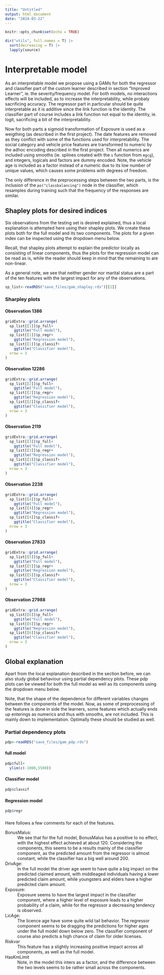 ```yaml
---
title: "Untitled"
output: html_document
date: "2024-03-22"
---
```


```r
knitr::opts_chunk$set(echo = TRUE)
```

```r
dir("utils", full.names = T) |>
  sort(decreasing = T) |>
  lapply(source)
```


# Interpretable model

As an interpretable model we propose using a GAMs for both the regressor and classifier part of the custom learner described in section "Improved Learner", ie. the severity/frequency model. For both models, no interactions effects will be included, as to increase the interpretability, while probaly sacrificing accuracy. The regressor part in particular should be quite interpretable as it is additive since the link function is the identity. The classifier part of course includes a link function not equal to the identity, ie. logit, sacrificing a bit of the interpretability. 

Now for both parts a sigmoid transformation of Exposure is used as a weigthing (as described in the first project). The date features are removed as they conflict with some of the functions used for interpretability. The social category and vehicle price features are transformed to numeric by the adhoc encoding described in the first project. Then all numerics are included using smooths (ie. splines created with the `s` function from `mgcg`), and integers, logicals and factors are dummy encoded. Note, the vehicle age is included as a factor instead of a numeric due to its low number of unique values, which causes some problems with degrees of freedom.

The only difference in the preprocessing steps between the two parts, is the inclusion of the `po("classbalancing")` node in the classifier, which resamples during training such that the frequency of the responses are similar.

## Shapley plots for desired indices

Six observations from the testing set is desired explained, thus a local explanation is attempted here using their shapley plots. We create these plots both for the full model and its two components. The plots for a given index can be inspected using the dropdown menu below.

Recall, that shapley plots attempt to explain the predictor locally as consisting of linear components, thus the plots for the regression model can be read as is, while the reader should keep in mind that the remaining to are non-linear.

As a general note, we see that neither gender nor marital status are a part of the ten features with the largest impact for any of the observations.

```r
sp_list<-readRDS("save_files/gam_shapley.rds")[[2]]
```

### Sharpley plots{.tabset .tabset-dropdown}

#### Observation 1386

```r
gridExtra::grid.arrange(
  sp_list[[1]]$p_full+
    ggtitle("Full model"),
  sp_list[[1]]$p_regr+
    ggtitle("Regression model"),
  sp_list[[1]]$p_classif+
    ggtitle("Classifier model"),
  nrow = 3
)
```




#### Observation 12286

```r
gridExtra::grid.arrange(
  sp_list[[2]]$p_full+
    ggtitle("Full model"),
  sp_list[[2]]$p_regr+
    ggtitle("Regression model"),
  sp_list[[2]]$p_classif+
    ggtitle("Classifier model"),
  nrow = 3
)
```


#### Observation 2119

```r
gridExtra::grid.arrange(
  sp_list[[3]]$p_full+
    ggtitle("Full model"),
  sp_list[[3]]$p_regr+
    ggtitle("Regression model"),
  sp_list[[3]]$p_classif+
    ggtitle("Classifier model"),
  nrow = 3
)
```


#### Observation 2238

```r
gridExtra::grid.arrange(
  sp_list[[4]]$p_full+
    ggtitle("Full model"),
  sp_list[[4]]$p_regr+
    ggtitle("Regression model"),
  sp_list[[4]]$p_classif+
    ggtitle("Classifier model"),
  nrow = 3
)
```




#### Observation 27833

```r
gridExtra::grid.arrange(
  sp_list[[5]]$p_full+
    ggtitle("Full model"),
  sp_list[[5]]$p_regr+
    ggtitle("Regression model"),
  sp_list[[5]]$p_classif+
    ggtitle("Classifier model"),
  nrow = 3
)
```

#### Observation 27988

```r
gridExtra::grid.arrange(
  sp_list[[6]]$p_full+
    ggtitle("Full model"),
  sp_list[[6]]$p_regr+
    ggtitle("Regression model"),
  sp_list[[6]]$p_classif+
    ggtitle("Classifier model"),
  nrow = 3
)
```

###

## Global explanation 

Apart from the local explanation described in the section before, we can also study global behaviour using partial dependency plots. These pdp plots can be viewed for both the full model as well as its components using the dropdown menu below.

Note, that the shape of the dependence for different variables changes between the components of the model. Now, as some of preprocessing of the features is done in side the learners, some features which actually ends up enterings as numerics and thus with smooths, are not included. This is mainly down to implementation. Optimally these should be studied as well.

### Partial dependency plots {.tabset .tabset-dropdown}

```r
pdp<-readRDS("save_files/gam_pdp.rds")
```

#### full model

```r
pdp$full+
  ylim(c(-1000,5500))
```

#### Classifier model

```r
pdp$classif
```

#### Regression model

```r
pdp$regr
```

###

Here follows a few comments for each of the features.

<dl class="dl-horizontal">
<dt>BonusMalus:</dt>
<dd>We see that for the full model, BonusMalus has a positive to no effect, with the highest effect achieved at about 120. Considering the components, this seems to be a results mainly of the classifier component, as the predicted amount from the regressor is almost constant, while the classifier has a big well around 200. </dd>
<dt>DrivAge:</dt> 
<dd> In the full model the driver age seem to have quite a big impact on the predicted claimed amount, with middleaged individuals having a lower predicted claim amount, while youngsters and elders have a higher predicted claim amount. </dd>
<dt>Exposure:</dt>
<dd>Exposure seems to have the largest impact in the classifier component, where a higher level of exposure leads to a higher probability of a claim, while for the regressor a decreasing tendency is observed.</dd>
<dt>LicAge:</dt>
<dd> The licence age have some quite wild tail behavior. The regressor component seems to be dragging the predictions for higher ages under the full model down below zero. The classifier component of course also predicts a high chance of claim for older licenses.</dd>
<dt>Riskvar</dt>
<dd> This feature has a slightly increasing positive impact across all components, as well as the full model.</dd>
<dt>HasKmLimit</dt>
<dd> Note, in the model this inters as a factor, and the difference between the two levels seems to be rather small across the components. </dd>
</dl>
